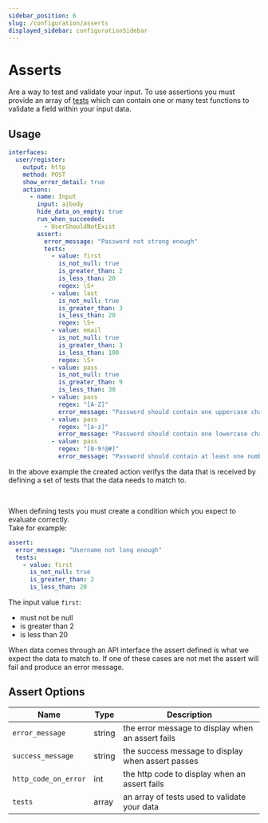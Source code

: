 ```yaml
---
sidebar_position: 6
slug: /configuration/asserts
displayed_sidebar: configurationSidebar
---
```


# Asserts

Are a way to test and validate your input.
To use assertions you must provide an array of [tests](/docs/configuration/asserts/functions) which can contain one or many test functions
to validate a field within your input data.

## Usage

```yml
interfaces:
  user/register:
    output: http
    method: POST
    show_error_detail: true
    actions:
      - name: Input
        input: a|body
        hide_data_on_empty: true
        run_when_succeeded:
          - UserShouldNotExist
        assert:
          error_message: "Password not strong enough"
          tests:
            - value: first
              is_not_null: true
              is_greater_than: 2
              is_less_than: 20
              regex: \S+
            - value: last
              is_not_null: true
              is_greater_than: 3
              is_less_than: 20
              regex: \S+
            - value: email
              is_not_null: true
              is_greater_than: 3
              is_less_than: 100
              regex: \S+
            - value: pass
              is_not_null: true
              is_greater_than: 9
              is_less_than: 30
            - value: pass
              regex: "[A-Z]"
              error_message: "Password should contain one uppercase character"
            - value: pass
              regex: "[a-z]"
              error_message: "Password should contain one lowercase character"
            - value: pass
              regex: "[0-9!@#]"
              error_message: "Password should contain at least one number (0-9) or symbol (!,@,#)"
```

In the above example the created action verifys the data that is received by defining a set of tests that the data needs to match to.

<br />

When defining tests you must create a condition which you expect to evaluate correctly. <br />
Take for example:

```yml
assert:
  error_message: "Username not long enough"
  tests:
    - value: first
      is_not_null: true
      is_greater_than: 2
      is_less_than: 20
```

The input value `first`:

- must not be null
- is greater than 2
- is less than 20

When data comes through an API interface the assert defined is what we expect the data to match to.
If one of these cases are not met the assert will fail and produce an error message.

## Assert Options

| Name                 | Type   | Description                                       |
| -------------------- | ------ | ------------------------------------------------- |
| `error_message`      | string | the error message to display when an assert fails |
| `success_message`    | string | the success message to display when assert passes |
| `http_code_on_error` | int    | the http code to display when an assert fails     |
| `tests`              | array  | an array of tests used to validate your data      |
